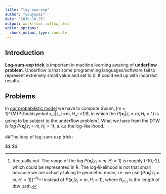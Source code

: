 ```yaml
---
title: "log-sum-exp"
author: "youyupei"
date: "2019-10-25"
output: workflowr::wflow_html
editor_options:
  chunk_output_type: console
---
```


## Introduction

**Log-sum-exp trick** is important in machine learning awaring of **underflow problem**. Underflow is that some programming languages/software fail to represent extremely small value and set to 0. It could end up with incorrect results. 

## Problems
In [our probabilistic model](https://youyupei.github.io/workflowr/docs/probabilistic_model.html) we have to compute $\sum_{m = 1}^{M}P(\boldsymbol x_i|z_i =m, H_i =1)$, in which the $P(\boldsymbol x_i|z_i =m, H_i =1)$ is going to be subject to the underflow problem[^1]. What we have from the DTW is $log\ P(\boldsymbol x_i|z_i =m, H_i =1)$, a.k.a the log-likelihood. 

##The idea of log-sum-exp trick:

$$
\begin{align}
& \ \ \ \ \ \ log\ \sum_i e^{a_i} \\

& = log (e^b\sum_i e^{a_i - b}) \ \ \ \ \ \ \ \ \ \ \text{,where } b = {Max}(a_i)\\

&= b + log (\sum_i e^{a_i - b})

\end{align}
$$

[^1]: Acctually not. The range of the  $log\ P(\boldsymbol x_i|z_i =m, H_i =1)$ is roughly (-10,-2), which could be represented in R. The log-likelihood is not that small because we are actually taking te geometric mean, i.e. we use $[P(\boldsymbol x_i|z_i =m, H_i =1)]^{-N_{m,i}}$ instead of $P(\boldsymbol x_i|z_i =m, H_i =1)$, where $N_{m,i}$ is the length of dtw path.
